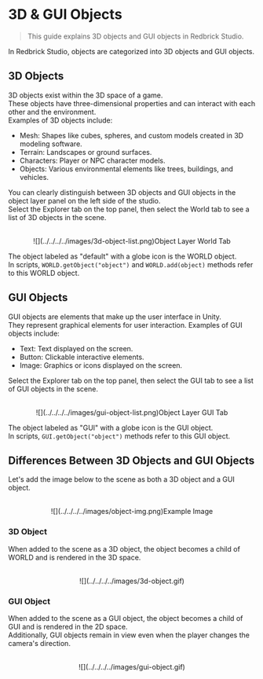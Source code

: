 
# 3D & GUI Objects

> This guide explains 3D objects and GUI objects in Redbrick Studio.

In Redbrick Studio, objects are categorized into 3D objects and GUI objects.

## 3D Objects

3D objects exist within the 3D space of a game.  
These objects have three-dimensional properties and can interact with each other and the environment.  
Examples of 3D objects include:  
- Mesh: Shapes like cubes, spheres, and custom models created in 3D modeling software.
- Terrain: Landscapes or ground surfaces.
- Characters: Player or NPC character models.
- Objects: Various environmental elements like trees, buildings, and vehicles.

You can clearly distinguish between 3D objects and GUI objects in the object layer panel on the left side of the studio.  
Select the Explorer tab on the top panel, then select the World tab to see a list of 3D objects in the scene.

<center>
<br/>
![](../../../../images/3d-object-list.png)Object Layer World Tab
</center>

The object labeled as "default" with a globe icon is the WORLD object.  
In scripts, `WORLD.getObject("object")` and `WORLD.add(object)` methods refer to this WORLD object.

## GUI Objects

GUI objects are elements that make up the user interface in Unity.  
They represent graphical elements for user interaction. Examples of GUI objects include:  
- Text: Text displayed on the screen.
- Button: Clickable interactive elements.
- Image: Graphics or icons displayed on the screen.

Select the Explorer tab on the top panel, then select the GUI tab to see a list of GUI objects in the scene.

<center>
<br/>
![](../../../../images/gui-object-list.png)Object Layer GUI Tab
</center>

The object labeled as "GUI" with a globe icon is the GUI object.  
In scripts, `GUI.getObject("object")` methods refer to this GUI object.

## Differences Between 3D Objects and GUI Objects

Let's add the image below to the scene as both a 3D object and a GUI object.
<center>
<br/>
![](../../../../images/object-img.png)Example Image
<br/>
</center>

### 3D Object

When added to the scene as a 3D object, the object becomes a child of WORLD and is rendered in the 3D space.
<center>
<br/>
![](../../../../images/3d-object.gif)
<br/>
</center>

### GUI Object

When added to the scene as a GUI object, the object becomes a child of GUI and is rendered in the 2D space.  
Additionally, GUI objects remain in view even when the player changes the camera's direction.
<center>
<br/>
![](../../../../images/gui-object.gif)
<br/>
</center>
